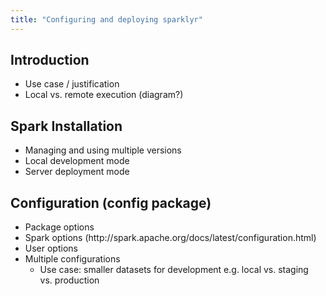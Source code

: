 ```yaml
---
title: "Configuring and deploying sparklyr"
---
```


## Introduction

- Use case / justification
- Local vs. remote execution (diagram?)

## Spark Installation

- Managing and using multiple versions
- Local development mode
- Server deployment mode

## Configuration (config package)

- Package options
- Spark options (http://spark.apache.org/docs/latest/configuration.html)
- User options
- Multiple configurations
    - Use case: smaller datasets for development e.g. local vs. staging vs. production


